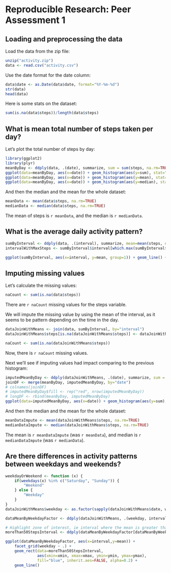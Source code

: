 # Reproducible Research: Peer Assessment 1


## Loading and preprocessing the data

Load the data from the zip file:
```r
unzip("activity.zip")
data <- read.csv("activity.csv")
```

Use the date format for the date column:
```r
data$date <- as.Date(data$date, format="%Y-%m-%d")
str(data)
head(data)
```

Here is some stats on the dataset:
```r
sum(is.na(data$steps))/length(data$steps)
```

## What is mean total number of steps taken per day?

Let's plot the total number of steps by day:
```r
library(ggplot2)
library(plyr)
meanByDay <- ddply(data, .(date), summarize, sum = sum(steps, na.rm=TRUE), mean = mean(steps, na.rm=TRUE), median = median(steps, na.rm=TRUE))
ggplot(data=meanByDay, aes(x=date)) + geom_histogram(aes(y=sum), stat="identity", fill = "blue")
ggplot(data=meanByDay, aes(x=date)) + geom_histogram(aes(y=mean), stat="identity", fill = "blue")
ggplot(data=meanByDay, aes(x=date)) + geom_histogram(aes(y=median), stat="identity", fill = "blue")

```

And then the median and the mean for the whole dataset:
```r
meanData <- mean(data$steps, na.rm=TRUE)
medianData <- median(data$steps, na.rm=TRUE)
```

The mean of steps is `r meanData`, and the median is `r medianData`.

## What is the average daily activity pattern?

```r
sumByInterval <- ddply(data, .(interval), summarize, mean=mean(steps, na.rm=TRUE))
intervalWithMaxSteps <- sumByInterval$interval[which.max(sumByInterval$mean)]

ggplot(sumByInterval, aes(x=interval, y=mean, group=1)) + geom_line() + geom_vline(xintercept=intervalWithMaxSteps, col="Blue", size=1.5, alpha=0.5)
```


## Imputing missing values

Let's calculate the missing values:
```r
naCount <- sum(is.na(data$steps))
```

There are `r naCount` missing values for the steps variable.

We will impute the missing value by using the mean of the interval, as it seems to be pattern depending on the time in the day.

```r
dataJoinWithMeans <- join(data, sumByInterval, by="interval")
dataJoinWithMeans$steps[is.na(dataJoinWithMeans$steps)] <- dataJoinWithMeans$mean[is.na(dataJoinWithMeans$steps)]

naCount <- sum(is.na(dataJoinWithMeans$steps))
```

Now, there is `r naCount` missing values.

Next we'll see if imputing values had impact comparing to the previous histogram:
```r
imputedMeanByDay <- ddply(dataJoinWithMeans, .(date), summarize, sum = sum(steps, na.rm=FALSE), mean = mean(steps, na.rm=FALSE), median = median(steps, na.rm=FALSE))
joinDF <- merge(meanByDay, imputedMeanByDay, by="date")
# colnames(joinDF)
# imputedMeanByDay$fill <- rep("red", nrow(imputedMeanByDay))
# longDF <- rbind(meanByDay, imputedMeanByDay)
ggplot(data=imputedMeanByDay, aes(x=date)) + geom_histogram(aes(y=sum), stat="identity", fill="blue")
```

And then the median and the mean for the whole dataset:
```r
meanDataImpute <- mean(dataJoinWithMeans$steps, na.rm=TRUE)
medianDataImpute <- median(dataJoinWithMeans$steps, na.rm=TRUE)
```

The mean is `r meanDataImpute` (was `r meanData`), and median is `r medianDataImpute` (was `r medianData`).

## Are there differences in activity patterns between weekdays and weekends?

```r
weekdayOrWeekend <- function (x) {
    if(weekdays(x) %in% c("Saturday", "Sunday")) {
        "Weekend"
    } else {
        "Weekday"
    }
}
dataJoinWithMeans$weekday <- as.factor(sapply(dataJoinWithMeans$date, weekdayOrWeekend))

dataMeanByWeekdayFactor <- ddply(dataJoinWithMeans, .(weekday, interval), summarize, mean = mean(steps, na.rm=FALSE))

# Highlight zone of interest, ie interval where the mean is greater than 50
moreThan50StepsInterval <- ddply(dataMeanByWeekdayFactor[dataMeanByWeekdayFactor$mean >= 50,], .(weekday), summarize, xmin = min(interval), xmax = max(interval), ymin = -Inf, ymax = Inf)

ggplot(dataMeanByWeekdayFactor, aes(x=interval,y=mean)) +
    facet_grid(weekday ~ .) +
    geom_rect(data=moreThan50StepsInterval,
              aes(xmin=xmin, xmax=xmax, ymin=ymin, ymax=ymax),
              fill="blue", inherit.aes=FALSE, alpha=0.2) +
    geom_line()

```
